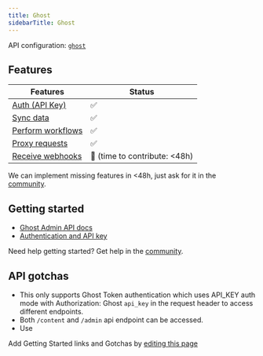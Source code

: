 ```yaml
---
title: Ghost
sidebarTitle: Ghost
---
```


API configuration: [`ghost`](https://nango.dev/providers.yaml)

## Features

| Features | Status |
| - | - |
| [Auth (API Key)](/integrate/guides/authorize-an-api) | ✅ |
| [Sync data](/integrate/guides/sync-data-from-an-api) | ✅ |
| [Perform workflows](/integrate/guides/perform-workflows-with-an-api) | ✅ |
| [Proxy requests](/integrate/guides/proxy-requests-to-an-api) | ✅ |
| [Receive webhooks](/integrate/guides/receive-webhooks-from-an-api) | 🚫 (time to contribute: &lt;48h) |

<Tip>We can implement missing features in &lt;48h, just ask for it in the [community](https://nango.dev/slack).</Tip>

## Getting started

-   [Ghost Admin API docs](https://ghost.org/docs/admin-api/)
-   [Authentication and API key](https://ghost.org/docs/admin-api/#authentication)

<Tip>Need help getting started? Get help in the [community](https://nango.dev/slack).</Tip>

## API gotchas

- This only supports Ghost Token authentication which uses API_KEY auth mode with Authorization: Ghost `api_key` in the request header to access different endpoints.
- Both `/content` and `/admin` api endpoint can be accessed.
- Use 

<Note>Add Getting Started links and Gotchas by [editing this page](https://github.com/nangohq/nango/tree/master/docs-v2/integrations/all/ghost.mdx)</Note>